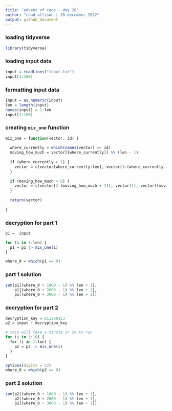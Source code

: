 ```yaml
---
title: "advent of code - day 20"
author: "chad allison | 20 december 2022"
output: github_document
---
```


### loading tidyverse

```r
library(tidyverse)
```

### loading input data

```r
input = readLines("input.txt")
input[1:100]
```

### formatting input data

```r
input = as.numeric(input)
len = length(input)
names(input) = 1:len
input[1:100]
```

### creating `mix_one` function

```r
mix_one = function(vector, id) {
  
  where_currently = which(names(vector) == id)
  moving_how_much = vector[[where_currently]] %% (len - 1)
  
  if (where_currently > 1) {
    vector = c(vector[where_currently:len], vector[1:(where_currently - 1)])
  }
  
  if (moving_how_much > 0) {
    vector = c(vector[2:(moving_how_much + 1)], vector[1], vector[(moving_how_much + 2):len])
  }
  
  return(vector)
  
}
```

### decryption for part 1

```r
p1 =  input

for (i in 1:len) {
  p1 = p1 |> mix_one(i)
}

where_0 = which(p1 == 0)
```

### part 1 solution

```r
sum(p1[(where_0 + 1000 - 1) %% len + 1],
    p1[(where_0 + 2000 - 1) %% len + 1],
    p1[(where_0 + 3000 - 1) %% len + 1])
```

### decryption for part 2

```r
decryption_key = 811589153
p2 = input * decryption_key

# this will take a minute or so to run
for (j in 1:10) {
  for (i in 1:len) {
    p2 = p2 |> mix_one(i)
  }
}

options(digits = 22)
where_0 = which(p2 == 0)
```

### part 2 solution

```r
sum(p2[(where_0 + 1000 - 1) %% len + 1],
    p2[(where_0 + 2000 - 1) %% len + 1],
    p2[(where_0 + 3000 - 1) %% len + 1])
```
































